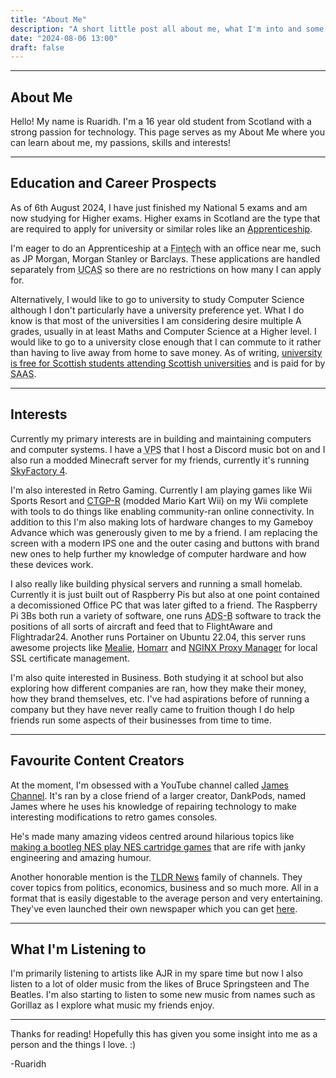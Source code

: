 ```yaml
---
title: "About Me"
description: "A short little post all about me, what I'm into and some insights on my life!"
date: "2024-08-06 13:00"
draft: false
---
```



---

## About Me

Hello! My name is Ruaridh. I'm a 16 year old student from Scotland with a strong passion for technology. This page serves as my About Me where you can learn about me, my passions, skills and interests!

---

## Education and Career Prospects

As of 6th August 2024, I have just finished my National 5 exams and am now studying for Higher exams. Higher exams in Scotland are the type that are required to apply for university or similar roles like an [Apprenticeship](https://www.apprenticeships.gov.uk/influencers/what-is-an-apprenticeship).

I'm eager to do an Apprenticeship at a <abbr title="Financial Technology company, such as a bank">Fintech</abbr> with an office near me, such as JP Morgan, Morgan Stanley or Barclays. These applications are handled separately from <abbr title="UCAS is the system for applying for university in the UK">UCAS</abbr> so there are no restrictions on how many I can apply for.

Alternatively, I would like to go to university to study Computer Science although I don't particularly have a university preference yet. What I do know is that most of the universities I am considering desire multiple A grades, usually in at least Maths and Computer Science at a Higher level. I would like to go to a university close enough that I can commute to it rather than having to live away from home to save money. As of writing, [university is free for Scottish students attending Scottish universities](https://www.saas.gov.uk/full-time/undergraduates) and is paid for by <abbr title="Student Awards Agency Scotland, they pay for our university and help issue stuent loans in Scotland">SAAS</abbr>.

---

## Interests

Currently my primary interests are in building and maintaining computers and computer systems. I have a <abbr title="Virtual Private Server">VPS</abbr> that I host a Discord music bot on and I also run a modded Minecraft server for my friends, currently it's running [SkyFactory 4](https://www.curseforge.com/minecraft/modpacks/skyfactory-4).

I'm also interested in Retro Gaming. Currently I am playing games like Wii Sports Resort and [CTGP-R](https://chadsoft.co.uk/) (modded Mario Kart Wii) on my Wii complete with tools to do things like enabling community-ran online connectivity. In addition to this I'm also making lots of hardware changes to my Gameboy Advance which was generously given to me by a friend. I am replacing the screen with a modern IPS one and the outer casing and buttons with brand new ones to help further my knowledge of computer hardware and how these devices work.

I also really like building physical servers and running a small homelab. Currently it is just built out of Raspberry Pis but also at one point contained a decomissioned Office PC that was later gifted to a friend. The Raspberry Pi 3Bs both run a variety of software, one runs <abbr title="Automatic Dependent Surveillance-Broadcast, a system used to track the position of aircraft">ADS-B</abbr> software to track the positions of all sorts of aircraft and feed that to FlightAware and Flightradar24. Another runs Portainer on Ubuntu 22.04, this server runs awesome projects like [Mealie](https://mealie.io/), [Homarr](https://homarr.dev/) and [NGINX Proxy Manager](https://nginxproxymanager.com) for local SSL certificate management.

I'm also quite interested in Business. Both studying it at school but also exploring how different companies are ran, how they make their money, how they brand themselves, etc. I've had aspirations before of running a company but they have never really came to fruition though I do help friends run some aspects of their businesses from time to time.

---

## Favourite Content Creators

At the moment, I'm obsessed with a YouTube channel called [James Channel](https://www.youtube.com/@Games_for_James). It's ran by a close friend of a larger creator, DankPods, named James where he uses his knowledge of repairing technology to make interesting modifications to retro games consoles.

He's made many amazing videos centred around hilarious topics like [making a bootleg NES play NES cartridge games](https://www.youtube.com/watch?v=ON-vArvervA) that are rife with janky engineering and amazing humour.

Another honorable mention is the [TLDR News](https://tldrnews.co.uk/) family of channels. They cover topics from politics, economics, business and so much more. All in a format that is easily digestable to the average person and very entertaining. They've even launched their own newspaper which you can get [here](https://toolong.news).

---

## What I'm Listening to

I'm primarily listening to artists like AJR in my spare time but now I also listen to a lot of older music from the likes of Bruce Springsteen and The Beatles. I'm also starting to listen to some new music from names such as Gorillaz as I explore what music my friends enjoy.

---

Thanks for reading! Hopefully this has given you some insight into me as a person and the things I love. :)

-Ruaridh